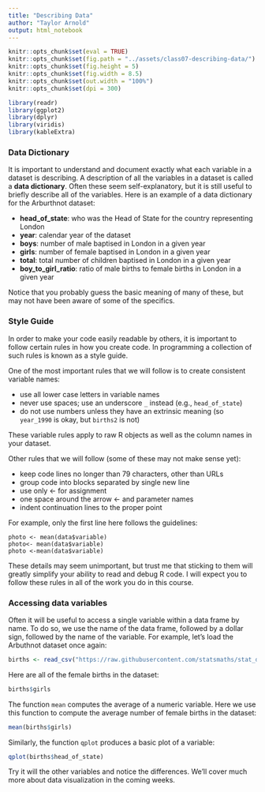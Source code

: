 ```yaml
---
title: "Describing Data"
author: "Taylor Arnold"
output: html_notebook
---
```


```r
knitr::opts_chunk$set(eval = TRUE)
knitr::opts_chunk$set(fig.path = "../assets/class07-describing-data/")
knitr::opts_chunk$set(fig.height = 5)
knitr::opts_chunk$set(fig.width = 8.5)
knitr::opts_chunk$set(out.width = "100%")
knitr::opts_chunk$set(dpi = 300)
```

```r
library(readr)
library(ggplot2)
library(dplyr)
library(viridis)
library(kableExtra)
```

### Data Dictionary

It is important to understand and document exactly what each
variable in a dataset is describing. A description of all the
variables in a dataset is called a **data dictionary**. Often
these seem self-explanatory, but it is still useful to briefly
describe all of the variables. Here is an example of a data
dictionary for the Arburthnot dataset:

- **head_of_state**: who was the Head of State for the country
representing London
- **year**: calendar year of the dataset
- **boys**: number of male baptised in London in a given year
- **girls**: number of female baptised in London in a given year
- **total**: total number of children baptised in London in a given year
- **boy_to_girl_ratio**: ratio of male births to female births
in London in a given year

Notice that you probably guess the basic meaning of many of these,
but may not have been aware of some of the specifics.

### Style Guide

In order to make your code easily readable by others, it is
important to follow certain rules in how you create code. In
programming a collection of such rules is known as a style
guide.

One of the most important rules that we will follow is to
create consistent variable names:

- use all lower case letters in variable names
- never use spaces; use an underscore `_` instead (e.g., `head_of_state`)
- do not use numbers unless they have an extrinsic meaning (so `year_1990`
is okay, but `births2` is not)

These variable rules apply to raw R objects as well as the
column names in your dataset.

Other rules that we will follow (some of these may not make sense
yet):

- keep code lines no longer than 79 characters, other than URLs
- group code into blocks separated by single new line
- use only <- for assignment
- one space around the arrow <- and parameter names
- indent continuation lines to the proper point

For example, only the first line here follows the guidelines:

```
photo <- mean(data$variable)
photo<- mean(data$variable)
photo <-mean(data$variable)
```

These details may seem unimportant, but trust me that sticking to
them will greatly simplify your ability to read and debug R code.
I will expect you to follow these rules in all of the work you
do in this course.

### Accessing data variables

Often it will be useful to access a single variable within
a data frame by name. To do so, we use the name of the data
frame, followed by a dollar sign, followed by the name of
the variable. For example, let's load the Arbuthnot dataset
once again:

```r
births <- read_csv("https://raw.githubusercontent.com/statsmaths/stat_data/gh-pages/arbuthnot.csv")
```

Here are all of the female births in the dataset:

```r
births$girls
```

The function `mean` computes the average of a numeric variable.
Here we use this function to compute the average number of female
births in the dataset:

```r
mean(births$girls)
```

Similarly, the function `qplot` produces a basic plot of a variable:

```r
qplot(births$head_of_state)
```

Try it will the other variables and notice the differences. We'll cover
much more about data visualization in the coming weeks.

